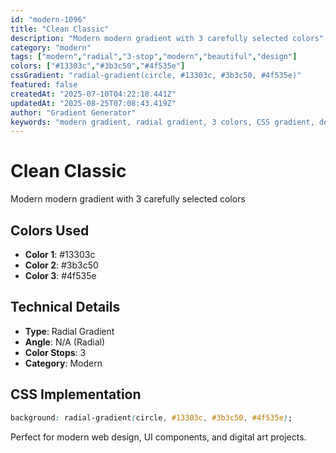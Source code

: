 ```yaml
---
id: "modern-1096"
title: "Clean Classic"
description: "Modern modern gradient with 3 carefully selected colors"
category: "modern"
tags: ["modern","radial","3-stop","modern","beautiful","design"]
colors: ["#13303c","#3b3c50","#4f535e"]
cssGradient: "radial-gradient(circle, #13303c, #3b3c50, #4f535e)"
featured: false
createdAt: "2025-07-10T04:22:18.441Z"
updatedAt: "2025-08-25T07:08:43.419Z"
author: "Gradient Generator"
keywords: "modern gradient, radial gradient, 3 colors, CSS gradient, design, #13303c, #3b3c50, #4f535e"
---
```


# Clean Classic

Modern modern gradient with 3 carefully selected colors

## Colors Used
- **Color 1**: #13303c
- **Color 2**: #3b3c50
- **Color 3**: #4f535e

## Technical Details
- **Type**: Radial Gradient
- **Angle**: N/A (Radial)
- **Color Stops**: 3
- **Category**: Modern

## CSS Implementation
```css
background: radial-gradient(circle, #13303c, #3b3c50, #4f535e);
```

Perfect for modern web design, UI components, and digital art projects.
